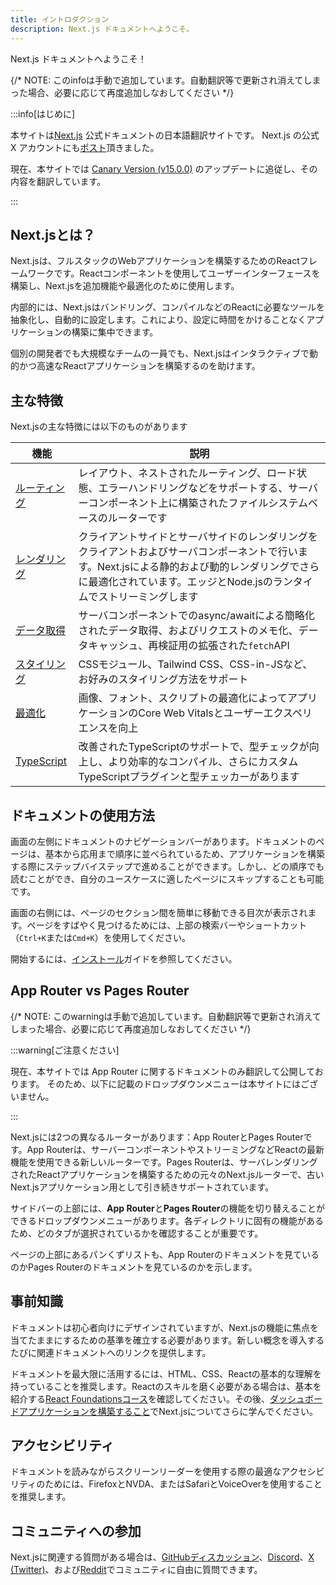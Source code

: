 ```yaml
---
title: イントロダクション
description: Next.js ドキュメントへようこそ。
---
```


Next.js ドキュメントへようこそ！

{/* NOTE: このinfoは手動で追加しています。自動翻訳等で更新され消えてしまった場合、必要に応じて再度追加しなおしてください */}

:::info[はじめに]

本サイトは[Next.js](https://nextjs.org) 公式ドキュメントの日本語翻訳サイトです。
Next.js の公式 X アカウントにも[ポスト](https://twitter.com/nextjs/status/1746921179879735677)頂きました。

現在、本サイトでは [Canary Version (v15.0.0)](https://nextjs.org/docs/canary) のアップデートに追従し、その内容を翻訳しています。

<NextJsVersion label="翻訳している公式ドキュメントのバージョン：" />

:::

## Next.jsとは？

Next.jsは、フルスタックのWebアプリケーションを構築するためのReactフレームワークです。Reactコンポーネントを使用してユーザーインターフェースを構築し、Next.jsを追加機能や最適化のために使用します。

内部的には、Next.jsはバンドリング、コンパイルなどのReactに必要なツールを抽象化し、自動的に設定します。これにより、設定に時間をかけることなくアプリケーションの構築に集中できます。

個別の開発者でも大規模なチームの一員でも、Next.jsはインタラクティブで動的かつ高速なReactアプリケーションを構築するのを助けます。

## 主な特徴

Next.jsの主な特徴には以下のものがあります

| 機能                                                                     | 説明                                                                                                                                                                                                                   |
| ------------------------------------------------------------------------ | ---------------------------------------------------------------------------------------------------------------------------------------------------------------------------------------------------------------------- |
| [ルーティング](/docs/app/building-your-application/routing)              | レイアウト、ネストされたルーティング、ロード状態、エラーハンドリングなどをサポートする、サーバーコンポーネント上に構築されたファイルシステムベースのルーターです                                                       |
| [レンダリング](/docs/app/building-your-application/rendering)            | クライアントサイドとサーバサイドのレンダリングをクライアントおよびサーバコンポーネントで行います。Next.jsによる静的および動的レンダリングでさらに最適化されています。エッジとNode.jsのランタイムでストリーミングします |
| [データ取得](/docs/app/building-your-application/data-fetching)          | サーバコンポーネントでのasync/awaitによる簡略化されたデータ取得、およびリクエストのメモ化、データキャッシュ、再検証用の拡張された`fetch`API                                                                            |
| [スタイリング](/docs/app/building-your-application/styling)              | CSSモジュール、Tailwind CSS、CSS-in-JSなど、お好みのスタイリング方法をサポート                                                                                                                                         |
| [最適化](/docs/app/building-your-application/optimizing)                 | 画像、フォント、スクリプトの最適化によってアプリケーションのCore Web Vitalsとユーザーエクスペリエンスを向上                                                                                                            |
| [TypeScript](/docs/app/building-your-application/configuring/typescript) | 改善されたTypeScriptのサポートで、型チェックが向上し、より効率的なコンパイル、さらにカスタムTypeScriptプラグインと型チェッカーがあります                                                                               |

## ドキュメントの使用方法

画面の左側にドキュメントのナビゲーションバーがあります。ドキュメントのページは、基本から応用まで順序に並べられているため、アプリケーションを構築する際にステップバイステップで進めることができます。しかし、どの順序でも読むことができ、自分のユースケースに適したページにスキップすることも可能です。

画面の右側には、ページのセクション間を簡単に移動できる目次が表示されます。ページをすばやく見つけるためには、上部の検索バーやショートカット（`Ctrl+K`または`Cmd+K`）を使用してください。

開始するには、[インストール](/docs/getting-started/installation)ガイドを参照してください。

## App Router vs Pages Router

{/* NOTE: このwarningは手動で追加しています。自動翻訳等で更新され消えてしまった場合、必要に応じて再度追加しなおしてください */}

:::warning[ご注意ください]

現在、本サイトでは App Router に関するドキュメントのみ翻訳して公開しております。
そのため、以下に記載のドロップダウンメニューは本サイトにはございません。

:::

Next.jsには2つの異なるルーターがあります：App RouterとPages Routerです。App Routerは、サーバーコンポーネントやストリーミングなどReactの最新機能を使用できる新しいルーターです。Pages Routerは、サーバレンダリングされたReactアプリケーションを構築するための元々のNext.jsルーターで、古いNext.jsアプリケーション用として引き続きサポートされています。

サイドバーの上部には、**App Router**と**Pages Router**の機能を切り替えることができるドロップダウンメニューがあります。各ディレクトリに固有の機能があるため、どのタブが選択されているかを確認することが重要です。

ページの上部にあるパンくずリストも、App Routerのドキュメントを見ているのかPages Routerのドキュメントを見ているのかを示します。

## 事前知識

ドキュメントは初心者向けにデザインされていますが、Next.jsの機能に焦点を当てたままにするための基準を確立する必要があります。新しい概念を導入するたびに関連ドキュメントへのリンクを提供します。

ドキュメントを最大限に活用するには、HTML、CSS、Reactの基本的な理解を持っていることを推奨します。Reactのスキルを磨く必要がある場合は、基本を紹介する[React Foundationsコース](/learn/react-foundations)を確認してください。その後、[ダッシュボードアプリケーションを構築すること](/learn/dashboard-app)でNext.jsについてさらに学んでください。

## アクセシビリティ

ドキュメントを読みながらスクリーンリーダーを使用する際の最適なアクセシビリティのためには、FirefoxとNVDA、またはSafariとVoiceOverを使用することを推奨します。

## コミュニティへの参加

Next.jsに関連する質問がある場合は、[GitHubディスカッション](https://github.com/vercel/next.js/discussions)、[Discord](https://discord.com/invite/bUG2bvbtHy)、[X (Twitter)](https://x.com/nextjs)、および[Reddit](https://www.reddit.com/r/nextjs)でコミュニティに自由に質問できます。
